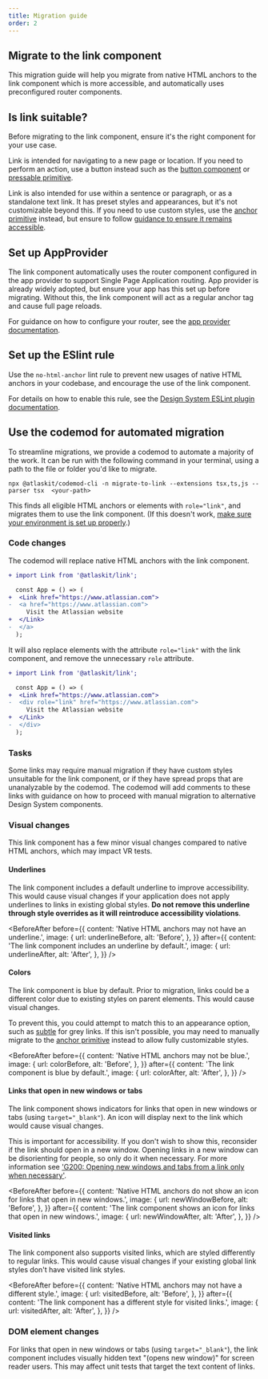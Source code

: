 ```yaml
---
title: Migration guide
order: 2
---
```




## Migrate to the link component

This migration guide will help you migrate from native HTML anchors to the link component which is
more accessible, and automatically uses preconfigured router components.

## Is link suitable?

Before migrating to the link component, ensure it's the right component for your use case.

Link is intended for navigating to a new page or location. If you need to perform an action, use a
button instead such as the [button component](/components/button/examples) or
[pressable primitive](/components/primitives/pressable/examples).

Link is also intended for use within a sentence or paragraph, or as a standalone text link. It has
preset styles and appearances, but it's not customizable beyond this. If you need to use custom
styles, use the [anchor primitive](/components/primitives/anchor/examples) instead, but ensure to
follow
[guidance to ensure it remains accessible](/components/primitives/anchor/usage#accessibility).

## Set up AppProvider

The link component automatically uses the router component configured in the app provider to support
Single Page Application routing. App provider is already widely adopted, but ensure your app has
this set up before migrating. Without this, the link component will act as a regular anchor tag and
cause full page reloads.

For guidance on how to configure your router, see the
[app provider documentation](/components/app-provider/examples#router-links).

## Set up the ESlint rule

Use the `no-html-anchor` lint rule to prevent new usages of native HTML anchors in your codebase,
and encourage the use of the link component.

For details on how to enable this rule, see the
[Design System ESLint plugin documentation](/components/eslint-plugin-design-system/no-html-anchor/usage).

## Use the codemod for automated migration

To streamline migrations, we provide a codemod to automate a majority of the work. It can be run
with the following command in your terminal, using a path to the file or folder you'd like to
migrate.

```shell
npx @atlaskit/codemod-cli -n migrate-to-link --extensions tsx,ts,js --parser tsx  <your-path>
```

This finds all eligible HTML anchors or elements with `role="link"`, and migrates them to use the
link component. (If this doesn't work,
[make sure your environment is set up properly](/get-started/develop).)

### Code changes

The codemod will replace native HTML anchors with the link component.

```diff
+ import Link from '@atlaskit/link';

  const App = () => (
+  <Link href="https://www.atlassian.com">
-  <a href="https://www.atlassian.com">
     Visit the Atlassian website
+  </Link>
-  </a>
  );
```

It will also replace elements with the attribute `role="link"` with the link component, and remove
the unnecessary `role` attribute.

```diff
+ import Link from '@atlaskit/link';

  const App = () => (
+  <Link href="https://www.atlassian.com">
-  <div role="link" href="https://www.atlassian.com">
     Visit the Atlassian website
+  </Link>
-  </div>
  );
```

### Tasks

Some links may require manual migration if they have custom styles unsuitable for the link
component, or if they have spread props that are unanalyzable by the codemod. The codemod will add
comments to these links with guidance on how to proceed with manual migration to alternative Design
System components.

### Visual changes

This link component has a few minor visual changes compared to native HTML anchors, which may impact
VR tests.

#### Underlines

The link component includes a default underline to improve accessibility. This would cause visual
changes if your application does not apply underlines to links in existing global styles. **Do not
remove this underline through style overrides as it will reintroduce accessibility violations**.

<BeforeAfter
	before={{
		content: 'Native HTML anchors may not have an underline.',
		image: {
			url: underlineBefore,
			alt: 'Before',
		},
	}}
	after={{
		content: 'The link component includes an underline by default.',
		image: {
			url: underlineAfter,
			alt: 'After',
		},
	}}
/>

#### Colors

The link component is blue by default. Prior to migration, links could be a different color due to
existing styles on parent elements. This would cause visual changes.

To prevent this, you could attempt to match this to an appearance option, such as
[subtle](/components/link/examples#subtle) for grey links. If this isn't possible, you may need to
manually migrate to the [anchor primitive](/components/primitives/anchor/examples) instead to allow
fully customizable styles.

<BeforeAfter
	before={{
		content: 'Native HTML anchors may not be blue.',
		image: {
			url: colorBefore,
			alt: 'Before',
		},
	}}
	after={{
		content: 'The link component is blue by default.',
		image: {
			url: colorAfter,
			alt: 'After',
		},
	}}
/>

#### Links that open in new windows or tabs

The link component shows indicators for links that open in new windows or tabs (using
`target="_blank"`). An icon will display next to the link which would cause visual changes.

This is important for accessibility. If you don't wish to show this, reconsider if the link should
open in a new window. Opening links in a new window can be disorienting for people, so only do it
when necessary. For more information see
['G200: Opening new windows and tabs from a link only when necessary'](https://www.w3.org/TR/WCAG20-TECHS/G200.html).

<BeforeAfter
	before={{
		content: 'Native HTML anchors do not show an icon for links that open in new windows.',
		image: {
			url: newWindowBefore,
			alt: 'Before',
		},
	}}
	after={{
		content: 'The link component shows an icon for links that open in new windows.',
		image: {
			url: newWindowAfter,
			alt: 'After',
		},
	}}
/>

#### Visited links

The link component also supports visited links, which are styled differently to regular links. This
would cause visual changes if your existing global link styles don't have visited link styles.

<BeforeAfter
	before={{
		content: 'Native HTML anchors may not have a different style.',
		image: {
			url: visitedBefore,
			alt: 'Before',
		},
	}}
	after={{
		content: 'The link component has a different style for visited links.',
		image: {
			url: visitedAfter,
			alt: 'After',
		},
	}}
/>

### DOM element changes

For links that open in new windows or tabs (using `target="_blank"`), the link component includes
visually hidden text <span style="white-space: nowrap;">"(opens new window)"</span> for screen
reader users. This may affect unit tests that target the text content of links.
